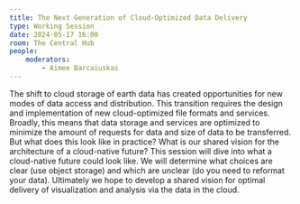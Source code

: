 ```yaml
---
title: The Next Generation of Cloud-Optimized Data Delivery
type: Working Session
date: 2024-05-17 16:00
room: The Central Hub
people:
    moderators:
        - Aimee Barcaiuskas
---
```

The shift to cloud storage of earth data has created opportunities for new modes of data access and distribution. This transition requires the design and implementation of new cloud-optimized file formats and services. Broadly, this means that data storage and services are optimized to minimize the amount of requests for data and size of data to be transferred. But what does this look like in practice? What is our shared vision for the architecture of a cloud-native future? This session will dive into what a cloud-native future could look like. We will determine what choices are clear (use object storage) and which are unclear (do you need to reformat your data). Ultimately we hope to develop a shared vision for optimal delivery of visualization and analysis via the data in the cloud.